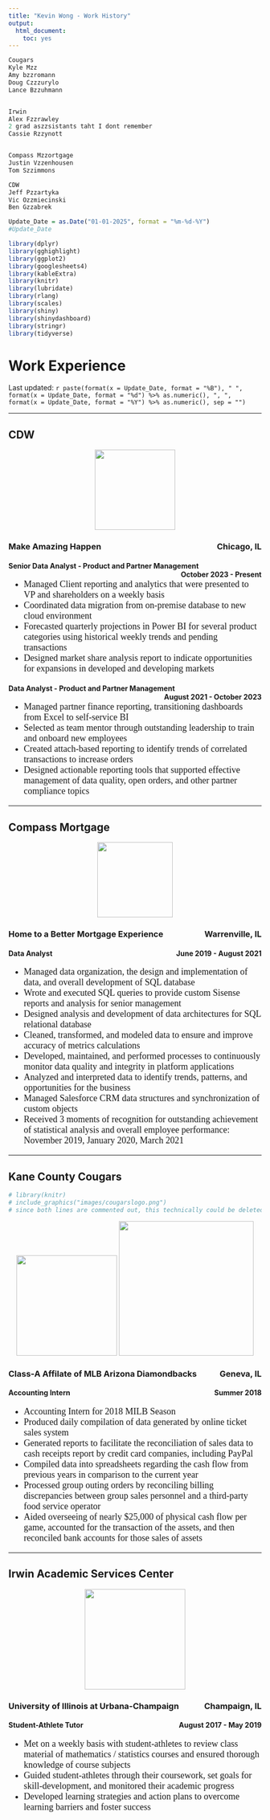 ```yaml
---
title: "Kevin Wong - Work History"
output:
  html_document:
    toc: yes
---
```






```r
Cougars
Kyle Mzz
Amy bzzromann
Doug Czzzurylo
Lance Bzzuhmann


Irwin
Alex Fzzrawley
2 grad aszzsistants taht I dont remember
Cassie Rzzynott


Compass Mzzortgage
Justin Vzzenhousen
Tom Szzimmons

CDW
Jeff Pzzartyka
Vic Ozzmiecinski
Ben Gzzabrek
```




<style>
.class1 {
	  color: #BFBFBF;
}
.new {
	  font-family: Times New Roman;
	  font-size: 18px;
}

code {
  color: #BLACK;
}

@media only screen and (min-width: 925px) {
    .test222 {
      /*color:red;*/
      float: right;
      /*color: green;*/
    }
    .br-mobile-break {
        display: none;
    }
    .hr-hidden {
        height:10px;
        visibility: hidden;
      }
}
		  
</style>

```r
Update_Date = as.Date("01-01-2025", format = "%m-%d-%Y")
#Update_Date

library(dplyr)
library(gghighlight)
library(ggplot2)
library(googlesheets4)
library(kableExtra)
library(knitr)
library(lubridate)
library(rlang)
library(scales)
library(shiny)
library(shinydashboard)
library(stringr)
library(tidyverse)
```



<h1>Work Experience</h1>

<p class="last-updated">
Last updated: `r paste(format(x = Update_Date, format = "%B"), " ", format(x = Update_Date, format = "%d") %>% as.numeric(), ", ", format(x = Update_Date, format = "%Y") %>% as.numeric(), sep = "")`
</p>

<hr />
















## CDW

<p></p>
<center> <!--image -->
<img src="images/cdw white.png" width=160px>
<p></p>
</center>

<h3>
<!--<span>People Who Get IT</span>Removing 10/2/2023-->
<span>Make Amazing Happen</span>
<br class="br-mobile-break">
<span class="test222">Chicago, IL</span>
</h3>



<h4>
<span>Senior Data Analyst - Product and Partner Management</span>
<br class="br-mobile-break">
<span class="test222">October 2023 - Present</span>
</h4>

<ul class="new">

  <li>Managed Client reporting and analytics that were presented to VP and shareholders on a weekly basis</li>
  <li>Coordinated data migration from on-premise database to new cloud environment</li>
  <li>Forecasted quarterly projections in Power BI for several product categories using historical weekly trends and pending transactions</li>
  <li>Designed market share analysis report to indicate opportunities for expansions in developed and developing markets</li>

</ul>


<h4>
<span>Data Analyst - Product and Partner Management</span>
<br class="br-mobile-break">
<span class="test222">August 2021 - October 2023</span>
</h4>

<ul class="new">

  <li>Managed partner finance reporting, transitioning dashboards from Excel to self-service BI</li>
  <li>Selected as team mentor through outstanding leadership to train and onboard new employees</li>
  <li>Created attach-based reporting to identify trends of correlated transactions to increase orders</li>
  <li>Designed actionable reporting tools that supported effective management of data quality, open orders, and other partner compliance topics</li>

</ul>

<hr />




















## Compass Mortgage

<p></p>
<center>
<!--
<img src="images/compass.png" width=500px>
<img src="images/compass_white.png" width=500px>
<img id="test" src="images/compass_white.png" width=500px>
!-->
<img src="images/compass blue.jpeg" height=150px>
<p></p>
</center>

<h3>
<span>Home to a Better Mortgage Experience</span>
<br class="br-mobile-break">
<span class="test222">Warrenville, IL</span>
</h3>
<h4>
<span>Data Analyst</span>
<br class="br-mobile-break">
<span class="test222">June 2019 - August 2021</span>
</h4>

<ul class="new">
  <!-- <li>Responsible for managing data organization, the design and implementation of data, and overall development of SQL database</li>
  <li>Wrote and executed SQL queries to provide custom reports and analysis for senior management</li>
  <li>Clean, transform, and model data to ensure and improve accuracy of metrics calculations</li>
  <li>Develop, maintain and perform processes to continuously monitor data quality and integrity in platform applications</li>
  <li>Analyze and interpret data to identify trends, patterns, and opportunities for the business</li>
  <li>Managed Salesforce CRM data structures and synchronization of custom objects</li> 
  <li>Manage data by creating, updating, and organizing data</li>
  <li>Design and implement data structures and user interfaces</li>
  <li>Develop databases using data access languages</li>
  <li>Develop data schemas to support information delivery and consumption</li>
  <li>Prepare reports and analysis</li>
  <li>Troubleshoot the reporting database</li>
  <li>Train end users on new reports and/or dashboards</li>
  <li>Create and iterate on deliverables</li> -->
  
 <!-- resume as of 7/31/2021
  <li>Responsible for managing data organization, the design and implementation of data, and overall development of SQL database</li>
  <li>Write and execute SQL queries to provide custom reports and analysis for senior management</li>
  <li>Design analysis and development of data architectures for SQL relational database</li>
  <li>Clean, transform, and model data to ensure and improve accuracy of metrics calculations</li>
  <li>Develop, maintain and perform processes to continuously monitor data quality and integrity in platform
applications</li>
  <li>Analyze and interpret data to identify trends, patterns, and opportunities for the business</li>
  <li>Manage Salesforce CRM data structures and synchronization of custom objects</li>
  <li>Received 3 moments of recognition for outstanding achievement of statistical analysis and overall employee
performance: November 2019, January 2020, March 2021</li> -->

  <li>Managed data organization, the design and implementation of data, and overall development of SQL database</li>
  <li>Wrote and executed SQL queries to provide custom Sisense reports and analysis for senior management</li>
  <li>Designed analysis and development of data architectures for SQL relational database</li>
  <li>Cleaned, transformed, and modeled data to ensure and improve accuracy of metrics calculations</li>
  <li>Developed, maintained, and performed processes to continuously monitor data quality and integrity in platform applications</li>
  <li>Analyzed and interpreted data to identify trends, patterns, and opportunities for the business</li>
  <li>Managed Salesforce CRM data structures and synchronization of custom objects</li>
  <li>Received 3 moments of recognition for outstanding achievement of statistical analysis and overall employee performance: November 2019, January 2020, March 2021</li>

</ul>

<!--
[Compass Mortgage Website](https://www.compmort.com){target="_blank"}
-->

<hr />
















## Kane County Cougars

```r
# library(knitr)
# include_graphics("images/cougarslogo.png")
# since both lines are commented out, this technically could be deleted
```

<center>
<img src="images/cougarslogo.png" width=200px>   <img src="images/field.jpeg" width=268px>
<p></p>
</center>

<h3>
<span>Class-A Affilate of MLB Arizona Diamondbacks</span>
<br class="br-mobile-break">
<span class="test222">Geneva, IL</span>
</h3>
<h4>
<span>Accounting Intern</span>
<br class="br-mobile-break">
<span class="test222">Summer 2018</span>
</h4>

<ul class="new">
  <li>Accounting Intern for 2018 MILB Season</li>
  <li>Produced daily compilation of data generated by online ticket sales system</li>
  <li>Generated reports to facilitate the reconciliation of sales data to cash receipts report by credit card companies, including PayPal</li>
  <li>Compiled data into spreadsheets regarding the cash flow from previous years in comparison to the current year</li>
  <li>Processed group outing orders by reconciling billing discrepancies between group sales personnel and a third-party food service operator</li>
  <li>Aided overseeing of nearly $25,000 of physical cash flow per game, accounted for the transaction of the assets, and then reconciled bank accounts for those sales of assets</li>
</ul>

<!--
[Kane County Cougars Website](https://www.milb.com/kane-county){target="_blank"}
-->

<hr />















## Irwin Academic Services Center

<center>
<img src="images/irwin.jpg" width=200px>
<p></p>
</center>

<h3>
<span>University of Illinois at Urbana-Champaign</span>
<br class="br-mobile-break">
<span class="test222">Champaign, IL</span>
</h3>
<h4>
<span>Student-Athlete Tutor</span>
<br class="br-mobile-break">
<span class="test222">August 2017 - May 2019</span>
</h4>

<ul class="new">
  <li>Met on a weekly basis with student-athletes to review class material of mathematics / statistics courses and ensured thorough knowledge of course subjects</li>
  <li>Guided student-athletes through their coursework, set goals for skill-development, and monitored their academic progress</li>
  <li>Developed learning strategies and action plans to overcome learning barriers and foster success</li>
</ul>


